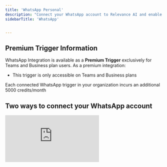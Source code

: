 ```yaml
---
title: 'WhatsApp Personal'
description: "Connect your WhatsApp account to Relevance AI and enable your agents to communicate directly with customers through one of the world's most popular messaging platforms."
sidebarTitle: 'WhatsApp'


---
```


## Premium Trigger Information

WhatsApp Integration is available as a **Premium Trigger** exclusively for Teams and Business plan users. As a premium integration:

- This trigger is only accessible on Teams and Business plans


<Warning>Each connected WhatsApp trigger in your organization incurs an additional 5000 credits/month</Warning>

## Two ways to connect your WhatsApp account

<div
  style={{
    width: '100%',
    position: 'relative',
    paddingTop: '56.25%',
  }}>
  <iframe
    src="https://app.supademo.com/embed/cmac0vcy86yt013m0f787o00u?embed_v=2"
    frameBorder="0"
    title="WhatsApp Trigger Setup"
    allow="clipboard-write"
    webkitallowfullscreen="true"
    mozallowfullscreen="true"
    allowfullscreen
    style={{
      position: 'absolute',
      top: 0,left: 0, width: '100%', height: '100%',
      border: '3px solid #5E43CE',
      borderRadius: '10px',
    }}/>
</div>

### 1. Setting up in the Agent:

1. Create a new agent or edit an existing one.
2. Navigate to the "Triggers" section in "Build" tab.
3. Select "WhatsApp" from the available triggers.
4. Choose the WhatsApp account you want to connect to this agent.
5. Configure trigger condtiions as needed.
6. Save your trigger configuration.

Once set up, your agent will automatically activate when a message is received.

### 2. Setting up in the integrations page

1. Go to the "Integrations" page in the sidebar.
3. In the Integration search input, type "WhatsApp".
4. Click on the "Connect new account" button.
5. In the pop-up window, follow the steps to connect your WhatsApp account.
6. Once connected, you'll see your WhatsApp phone number account listed under Connected Accounts and Triggers.

<Card title="Clonable Whatsapp agent" icon="link" href="https://app.relevanceai.com/agents/f1db6c/75dfae025a72-46ed-8932-40d434a4e6c9/89c36eca-4f48-4514-b6ec-22db7af18ac3/clone">
  This agent receives messages sent to your WhatsApp number and automatically responds to them. Note: Please ensure your WhatsApp trigger is set up before using this feature.
</Card>

## Related Features

[Outlook Integration](https://relevanceai.com/docs/integrations/outlook) - Use WhatsApp alongside email communications for a comprehensive customer engagement strategy. Coordinate messaging across both channels for consistent customer experiences.

[HubSpot Integration](https://relevanceai.com/docs/integrations/hubspot) - Connect your WhatsApp conversations with your CRM to maintain customer context across all touchpoints. Track WhatsApp interactions in your customer records for better relationship management.

